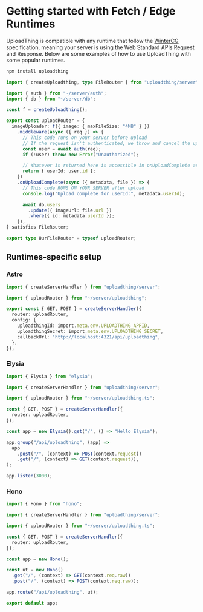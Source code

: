 

# Getting started with Fetch / Edge Runtimes

UploadThing is compatible with any runtime that follow the
[WinterCG](https://wintercg.org/) specification, meaning your server is using
the Web Standard APIs Request and Response. Below are some examples of how to
use UploadThing with some popular runtimes.

<PackageSetup>

```bash npm2yarn copy
npm install uploadthing
```

</PackageSetup>

<FileRouterSetup>

```ts copy filename="server/uploadthing.ts"
import { createUploadthing, type FileRouter } from "uploadthing/server";

import { auth } from "~/server/auth";
import { db } from "~/server/db";

const f = createUploadthing();

export const uploadRouter = {
  imageUploader: f({ image: { maxFileSize: "4MB" } })
    .middleware(async ({ req }) => {
      // This code runs on your server before upload
      // If the request isn't authenticated, we throw and cancel the upload
      const user = await auth(req);
      if (!user) throw new Error("Unauthorized");

      // Whatever is returned here is accessible in onUploadComplete as `metadata`
      return { userId: user.id };
    })
    .onUploadComplete(async ({ metadata, file }) => {
      // This code RUNS ON YOUR SERVER after upload
      console.log("Upload complete for userId:", metadata.userId);

      await db.users
        .update({ imageUrl: file.url })
        .where({ id: metadata.userId });
    }),
} satisfies FileRouter;

export type OurFileRouter = typeof uploadRouter;
```

</FileRouterSetup>

## Runtimes-specific setup

### Astro

```ts filename="pages/api/uploadthing.ts"
import { createServerHandler } from "uploadthing/server";

import { uploadRouter } from "~/server/uploadthing";

export const { GET, POST } = createServerHandler({
  router: uploadRouter,
  config: {
    uploadthingId: import.meta.env.UPLOADTHING_APPID,
    uploadthingSecret: import.meta.env.UPLOADTHING_SECRET,
    callbackUrl: "http://localhost:4321/api/uploadthing",
  },
});
```

### Elysia

```ts filename="src/index.ts"
import { Elysia } from "elysia";

import { createServerHandler } from "uploadthing/server";

import { uploadRouter } from "~/server/uploadthing.ts";

const { GET, POST } = createServerHandler({
  router: uploadRouter,
});

const app = new Elysia().get("/", () => "Hello Elysia");

app.group("/api/uploadthing", (app) =>
  app
    .post("/", (context) => POST(context.request))
    .get("/", (context) => GET(context.request)),
);

app.listen(3000);
```

### Hono

```ts filename="src/index.ts"
import { Hono } from "hono";

import { createServerHandler } from "uploadthing/server";

import { uploadRouter } from "~/server/uploadthing.ts";

const { GET, POST } = createServerHandler({
  router: uploadRouter,
});

const app = new Hono();

const ut = new Hono()
  .get("/", (context) => GET(context.req.raw))
  .post("/", (context) => POST(context.req.raw));

app.route("/api/uploadthing", ut);

export default app;
```

<FrontendLinks />
